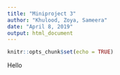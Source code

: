 ```yaml
---
title: "Miniproject 3"
author: "Khulood, Zoya, Sameera"
date: "April 8, 2019"
output: html_document
---
```


```r
knitr::opts_chunk$set(echo = TRUE)
```

Hello
